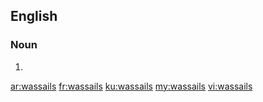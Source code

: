 ==English==

===Noun===
{{head|en|plural}}

# {{plural of|wassail|lang=en|nocat=1}}

[[ar:wassails]]
[[fr:wassails]]
[[ku:wassails]]
[[my:wassails]]
[[vi:wassails]]